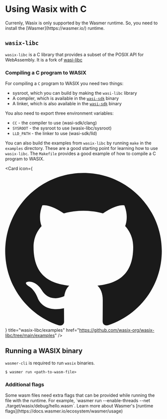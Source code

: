 # Using Wasix with C


<Callout type="default" emoji="📦">
  Currenly, Wasix is only supported by the Wasmer runtime. So, you need to
  install the [Wasmer](https://wasmer.io/) runtime.
</Callout>

## `wasix-libc`

`wasix-libc` is a C library that provides a subset of the POSIX API for WebAssembly. It is a fork of [wasi-libc](https://github.com/WebAssembly/wasi-libc)

### Compiling a C program to WASIX

For compiling a `C` program to WASIX you need two things:

- sysroot, which you can build by making the `wasi-libc` library
- A compiler, which is available in the [`wasi-sdk`](https://github.com/WebAssembly/wasi-sdk) binary
- A linker, which is also available in the [`wasi-sdk`](https://github.com/WebAssembly/wasi-sdk) binary

You also need to export three environment variables:

- `CC` - the compiler to use (wasi-sdk/clang)
- `SYSROOT` - the sysroot to use (wasix-libc/sysroot)
- `LLD_PATH` - the linker to use (wasi-sdk/lld)

You can also build the examples from `wasix-libc` by running `make` in the `examples` directory. These are a good starting point for learning how to use `wasix-libc`.
The `Makefile` provides a good example of how to compile a C program to WASIX.

<Card
  icon={
    <svg viewBox="0 0 24 24" className=" transform scale-[120%] mr-2">
      <path
        fill="currentColor"
        d="M12 .297c-6.63 0-12 5.373-12 12 0 5.303 3.438 9.8 8.205 11.385.6.113.82-.258.82-.577 0-.285-.01-1.04-.015-2.04-3.338.724-4.042-1.61-4.042-1.61C4.422 18.07 3.633 17.7 3.633 17.7c-1.087-.744.084-.729.084-.729 1.205.084 1.838 1.236 1.838 1.236 1.07 1.835 2.809 1.305 3.495.998.108-.776.417-1.305.76-1.605-2.665-.3-5.466-1.332-5.466-5.93 0-1.31.465-2.38 1.235-3.22-.135-.303-.54-1.523.105-3.176 0 0 1.005-.322 3.3 1.23.96-.267 1.98-.399 3-.405 1.02.006 2.04.138 3 .405 2.28-1.552 3.285-1.23 3.285-1.23.645 1.653.24 2.873.12 3.176.765.84 1.23 1.91 1.23 3.22 0 4.61-2.805 5.625-5.475 5.92.42.36.81 1.096.81 2.22 0 1.606-.015 2.896-.015 3.286 0 .315.21.69.825.57C20.565 22.092 24 17.592 24 12.297c0-6.627-5.373-12-12-12"
      />
    </svg>
  }
  title="wasix-libc/examples"
  href="https://github.com/wasix-org/wasix-libc/tree/main/examples"
/>

## Running a WASIX binary

`wasmer-cli` is required to run `wasix` binaries.

```shell copy
$ wasmer run <path-to-wasm-file>
```

### Additional flags

<Callout type="info" emoji="ℹ️">
  Some wasm files need extra flags that can be provided while running the file
  with the runtime. For example, `wasmer run --enable-threads --net
  ./target/wasix/debug/hello.wasm`. Learn more about Wasmer's [runtime
  flags](https://docs.wasmer.io/ecosystem/wasmer/usage)
</Callout>
